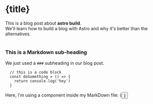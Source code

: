 

<ArticleHead title={title} description={description} thumbnailurl={thumbnailurl}>
</ArticleHead>

# {title}

<div>
  This is a blog post about <strong>astro build</strong>. <br />
  We'll learn how to build a blog with Astro and why it's better than the alternatives.
</div>

<br />

### This is a Markdown sub-heading

We just used a `###` subheading in our blog post.

```
  // this is a code block
  const doSomething = () => {
    return console.log('hey')
  }
```

<div>Here, I'm using a component inside my MarkDown file: {<Button text={'Click me'} />}</div>
